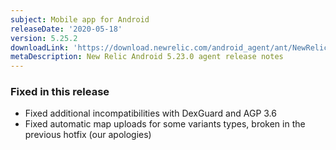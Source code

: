 ```yaml
---
subject: Mobile app for Android
releaseDate: '2020-05-18'
version: 5.25.2
downloadLink: 'https://download.newrelic.com/android_agent/ant/NewRelic_Android_Agent_5.25.2.zip'
metaDescription: New Relic Android 5.23.0 agent release notes
---
```


### Fixed in this release

* Fixed additional incompatibilities with DexGuard and AGP 3.6
* Fixed automatic map uploads for some variants types, broken in the previous hotfix (our apologies)
